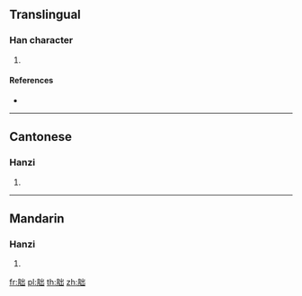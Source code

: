 {{character info/new}}
==Translingual==

===Han character===
{{Han char|rn=130|rad=肉|as=05|sn=9|four=72277|canj=BUU,XBUU}}

# {{defn|Han|sort=肉05}}

====References====
* {{Han ref|kx=0978.060|dkj=29373|dj=1430.030|hdz=32065.010|uh=80D0|ud=32976|bh=D05C|bd=53340}}

----

==Cantonese==

===Hanzi===
{{yue-hanzi|jyut=fei2|y=fei2}}

# {{defn|lang=yue|sort=肉05}}

----

==Mandarin==

===Hanzi===
{{cmn-hanzi|pin=[[kū]] ([[ku1]]), [[péi]] ([[pei2]])|wg=k'u<sup>1</sup>, p'ei<sup>2</sup>}}

# {{defn|lang=cmn|sort=肉05}}

[[fr:胐]]
[[pl:胐]]
[[th:胐]]
[[zh:胐]]